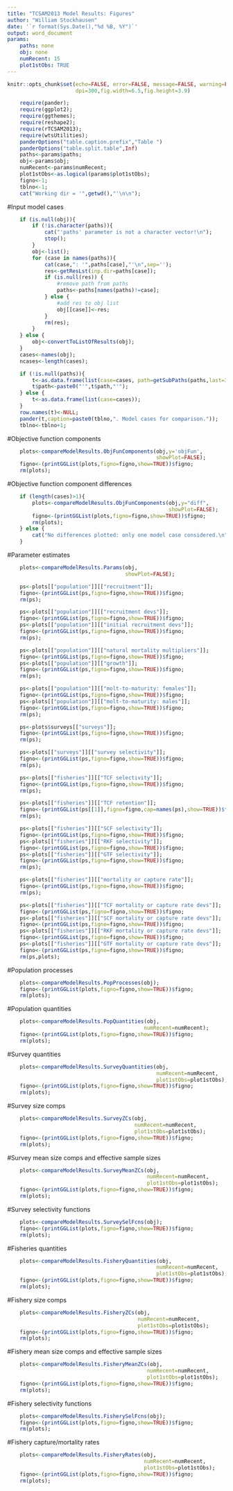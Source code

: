 ```yaml
---
title: "TCSAM2013 Model Results: Figures"
author: "William Stockhausen"
date: '`r format(Sys.Date(),"%d %B, %Y")`'
output: word_document
params: 
    paths: none
    obj: none
    numRecent: 15
    plot1stObs: TRUE
---
```


```r
knitr::opts_chunk$set(echo=FALSE, error=FALSE, message=FALSE, warning=FALSE,
                      dpi=300,fig.width=6.5,fig.height=3.9)
```

```r
    require(pander);
    require(ggplot2);
    require(ggthemes);
    require(reshape2);
    require(rTCSAM2013);
    require(wtsUtilities);
    panderOptions("table.caption.prefix","Table ")
    panderOptions("table.split.table",Inf)
    paths<-params$paths;
    obj<-params$obj;
    numRecent<-params$numRecent;
    plot1stObs<-as.logical(params$plot1stObs);
    figno<-1;
    tblno<-1;
    cat("Working dir = '",getwd(),"'\n\n");
```

#Input model cases
```r
    if (is.null(obj)){
        if (!is.character(paths)){
            cat("'paths' parameter is not a character vector!\n");
            stop();
        }
        obj<-list();
        for (case in names(paths)){
            cat(case,": '",paths[case],"'\n",sep='');
            res<-getResLst(inp.dir=paths[case]);
            if (is.null(res)) {
                #remove path from paths
                paths<-paths[names(paths)!=case];
            } else {
                #add res to obj list
                obj[[case]]<-res;
            }
            rm(res);
        }
    } else {
        obj<-convertToListOfResults(obj);
    }
    cases<-names(obj);
    ncases<-length(cases);
```

```r
    if (!is.null(paths)){ 
        t<-as.data.frame(list(case=cases, path=getSubPaths(paths,last=3)));
        t$path<-paste0("'",t$path,"'");
    } else {
        t<-as.data.frame(list(case=cases));
    }
    row.names(t)<-NULL;
    pander(t,caption=paste0(tblno,". Model cases for comparison."));
    tblno<-tblno+1;
```

#Objective function components
```r
    plots<-compareModelResults.ObjFunComponents(obj,y='objFun',
                                                showPlot=FALSE);
    figno<-(printGGList(plots,figno=figno,show=TRUE))$figno;
    rm(plots);
```
  
#Objective function component differences
```r
    if (length(cases)>1){
        plots<-compareModelResults.ObjFunComponents(obj,y="diff",
                                                    showPlot=FALSE);
        figno<-(printGGList(plots,figno=figno,show=TRUE))$figno;
        rm(plots);
    } else {
        cat("No differences plotted: only one model case considered.\n")
    }
```
  
#Parameter estimates
```r
    plots<-compareModelResults.Params(obj,
                                      showPlot=FALSE);
```
  
```r
    ps<-plots[["population"]][["recruitment"]];
    figno<-(printGGList(ps,figno=figno,show=TRUE))$figno;
    rm(ps);
```
  
```r
    ps<-plots[["population"]][["recruitment devs"]];
    figno<-(printGGList(ps,figno=figno,show=TRUE))$figno;
    ps<-plots[["population"]][["initial recruitment devs"]];
    figno<-(printGGList(ps,figno=figno,show=TRUE))$figno;
    rm(ps);
```
  
```r
    ps<-plots[["population"]][["natural mortality multipliers"]];
    figno<-(printGGList(ps,figno=figno,show=TRUE))$figno;
    ps<-plots[["population"]][["growth"]];
    figno<-(printGGList(ps,figno=figno,show=TRUE))$figno;
    rm(ps);
```
  
```r
    ps<-plots[["population"]][["molt-to-maturity: females"]];
    figno<-(printGGList(ps,figno=figno,show=TRUE))$figno;
    ps<-plots[["population"]][["molt-to-maturity: males"]];
    figno<-(printGGList(ps,figno=figno,show=TRUE))$figno;
    rm(ps);
```
  
```r
    ps<-plots$surveys[["surveys"]];
    figno<-(printGGList(ps,figno=figno,show=TRUE))$figno;
    rm(ps);
```
  
```r
    ps<-plots[["surveys"]][["survey selectivity"]];
    figno<-(printGGList(ps,figno=figno,show=TRUE))$figno;
    rm(ps);
```
  
```r
    ps<-plots[["fisheries"]][["TCF selectivity"]];
    figno<-(printGGList(ps,figno=figno,show=TRUE))$figno;
    rm(ps);
```
  
```r
    ps<-plots[["fisheries"]][["TCF retention"]];
    figno<-(printGGList(ps[[1]],figno=figno,cap=names(ps),show=TRUE))$figno;
    rm(ps);
```
  
```r
    ps<-plots[["fisheries"]][["SCF selectivity"]];
    figno<-(printGGList(ps,figno=figno,show=TRUE))$figno;
    ps<-plots[["fisheries"]][["RKF selectivity"]];
    figno<-(printGGList(ps,figno=figno,show=TRUE))$figno;
    ps<-plots[["fisheries"]][["GTF selectivity"]];
    figno<-(printGGList(ps,figno=figno,show=TRUE))$figno;
    rm(ps);
```
  
```r
    ps<-plots[["fisheries"]][["mortality or capture rate"]];
    figno<-(printGGList(ps,figno=figno,show=TRUE))$figno;
    rm(ps);
```
  
```r
    ps<-plots[["fisheries"]][["TCF mortality or capture rate devs"]];
    figno<-(printGGList(ps,figno=figno,show=TRUE))$figno;
    ps<-plots[["fisheries"]][["SCF mortality or capture rate devs"]];
    figno<-(printGGList(ps,figno=figno,show=TRUE))$figno;
    ps<-plots[["fisheries"]][["RKF mortality or capture rate devs"]];
    figno<-(printGGList(ps,figno=figno,show=TRUE))$figno;
    ps<-plots[["fisheries"]][["GTF mortality or capture rate devs"]];
    figno<-(printGGList(ps,figno=figno,show=TRUE))$figno;
    rm(ps,plots);
```
  
#Population processes
```r
    plots<-compareModelResults.PopProcesses(obj);
    figno<-(printGGList(plots,figno=figno,show=TRUE))$figno;
    rm(plots);
```
  
#Population quantities
```r
    plots<-compareModelResults.PopQuantities(obj,
                                            numRecent=numRecent);
    figno<-(printGGList(plots,figno=figno,show=TRUE))$figno;
    rm(plots);
```
  
#Survey quantities
```r
    plots<-compareModelResults.SurveyQuantities(obj,
                                                numRecent=numRecent,
                                                plot1stObs=plot1stObs);
    figno<-(printGGList(plots,figno=figno,show=TRUE))$figno;
    rm(plots);
```
  
#Survey size comps
```r
    plots<-compareModelResults.SurveyZCs(obj,
                                         numRecent=numRecent,
                                         plot1stObs=plot1stObs);
    figno<-(printGGList(plots,figno=figno,show=TRUE))$figno;
    rm(plots);
```
  
#Survey mean size comps and effective sample sizes
```r
    plots<-compareModelResults.SurveyMeanZCs(obj,
                                             numRecent=numRecent,
                                             plot1stObs=plot1stObs);
    figno<-(printGGList(plots,figno=figno,show=TRUE))$figno;
    rm(plots);
```
  
#Survey selectivity functions
```r
    plots<-compareModelResults.SurveySelFcns(obj);
    figno<-(printGGList(plots,figno=figno,show=TRUE))$figno;
    rm(plots);
```
  
#Fisheries quantities
```r
    plots<-compareModelResults.FisheryQuantities(obj,
                                                numRecent=numRecent,
                                                plot1stObs=plot1stObs);
    figno<-(printGGList(plots,figno=figno,show=TRUE))$figno;
    rm(plots);
```

#Fishery size comps
```r
    plots<-compareModelResults.FisheryZCs(obj,
                                          numRecent=numRecent,
                                          plot1stObs=plot1stObs);
    figno<-(printGGList(plots,figno=figno,show=TRUE))$figno;
    rm(plots);
```

#Fishery mean size comps and effective sample sizes
```r
    plots<-compareModelResults.FisheryMeanZCs(obj,
                                             numRecent=numRecent,
                                             plot1stObs=plot1stObs);
    figno<-(printGGList(plots,figno=figno,show=TRUE))$figno;
    rm(plots);
```
  
#Fishery selectivity functions
```r
    plots<-compareModelResults.FisherySelFcns(obj);
    figno<-(printGGList(plots,figno=figno,show=TRUE))$figno;
    rm(plots);
```
  
#Fishery capture/mortality rates
```r
    plots<-compareModelResults.FisheryRates(obj,
                                            numRecent=numRecent,
                                            plot1stObs=plot1stObs);
    figno<-(printGGList(plots,figno=figno,show=TRUE))$figno;
    rm(plots);
```
  
